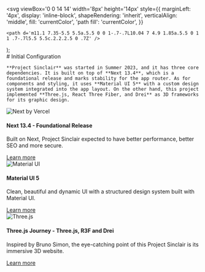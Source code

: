 

  <svg
    viewBox='0 0 14 14'
    width='8px'
    height='14px'
    style={{
      marginLeft: '4px',
      display: 'inline-block',
      shapeRendering: 'inherit',
      verticalAlign: 'middle',
      fill: 'currentColor',
      'path fill': 'currentColor',
    }}
  >
    <path d='m11.1 7.35-5.5 5.5a.5.5 0 0 1-.7-.7L10.04 7 4.9 1.85a.5.5 0 1 1 .7-.7l5.5 5.5c.2.2.2.5 0 .7Z' />
  </svg>
);

<Meta title='Project Sinclair Docs' />

<div className="sb-container">
  <div className='sb-section-title'>
    # Initial Configuration

    **Project Sinclair** was started in Summer 2023, and it has three core dependencies. It is built on top of **Next 13.4**, which is a foundational release and marks stability for the app router. As for components and styling, it uses **Material UI 5** with a custom design system integrated into the app layout. On the other hand, this project implemented **Three.js, React Three Fiber, and Drei** as 3D frameworks for its graphic design.

  </div>
  <div className="sb-section">
    <div className="sb-section-item">
      <Image
        width={0}
        height={0}
        src={Next}
        alt="Next by Vercel"
        style={{
        width: '100%',
        height: 100,
        borderRadius: 8,
        objectFit: 'cover',
        boxShadow:
          '0 0.0625rem 0.5rem 0 rgba(0,0,0,.04), 0 0.0625rem 0.3125rem 0 rgba(0,0,0,.04)',
        WebkitBoxShadow:
          '0 0.0625rem 0.5rem 0 rgba(0,0,0,.04), 0 0.0625rem 0.3125rem 0 rgba(0,0,0,.04)',
      }}
      />
      <h4 className="sb-section-item-heading">Next 13.4 - Foundational Release</h4>
      <p className="sb-section-item-paragraph">Built on Next, Project Sinclair expected to have better performance, better SEO and more secure. </p>
      <a
        href="https://nextjs.org/blog/next-13-4"
        target="_blank"
      >Learn more<RightArrow /></a>
    </div>
    <div className="sb-section-item">
      <Image 
        width={0}
        height={0}
        src={MaterialUI}
        alt="Material UI"
        style={{
        width: '100%',
        height: 100,
        borderRadius: 8,
        objectFit: 'cover',
        boxShadow:
          '0 0.0625rem 0.5rem 0 rgba(0,0,0,.04), 0 0.0625rem 0.3125rem 0 rgba(0,0,0,.04)',
        WebkitBoxShadow:
          '0 0.0625rem 0.5rem 0 rgba(0,0,0,.04), 0 0.0625rem 0.3125rem 0 rgba(0,0,0,.04)',
      }}
      />
      <h4 className="sb-section-item-heading">Material UI 5</h4>
      <p className="sb-section-item-paragraph">Clean, beautiful and dynamic UI with a structured design system built with Material UI.</p>
      <a
        href="https://storybook.js.org/docs/react/writing-stories/decorators#context-for-mocking"
        target="_blank"
      >Learn more<RightArrow /></a>
    </div>
    <div className="sb-section-item">
      <Image 
        width={0}
        height={0}
        src={Three} 
        alt="Three.js" 
        style={{
        width: '100%',
        height: 100,
        borderRadius: 8,
        objectFit: 'cover',
        boxShadow:
          '0 0.0625rem 0.5rem 0 rgba(0,0,0,.04), 0 0.0625rem 0.3125rem 0 rgba(0,0,0,.04)',
        WebkitBoxShadow:
          '0 0.0625rem 0.5rem 0 rgba(0,0,0,.04), 0 0.0625rem 0.3125rem 0 rgba(0,0,0,.04)',
      }}
      />
      <div>
        <h4 className="sb-section-item-heading">Three.js Journey - Three.js, R3F and Drei</h4>
        <p className="sb-section-item-paragraph">Inspired by Bruno Simon, the eye-catching point of this Project Sinclair is its immersive 3D website.</p>
        <a
          href="https://threejs-journey.com/"
          target="_blank"
        >Learn more<RightArrow /></a>
      </div>
    </div>
  </div>
</div>

<style>
  {`
  .sb-container {
    margin-bottom: 48px;
  }

  .sb-section {
    width: 100%;
    display: flex;
    flex-direction: row;
    gap: 20px;
  }

  img {
    object-fit: cover;
  }

  .sb-section-title {
    margin-bottom: 32px;
  }

  .sb-section a:not(h1 a, h2 a, h3 a) {
    font-size: 14px;
  }

  .sb-section-item, .sb-grid-item {
    flex: 1;
    display: flex;
    flex-direction: column;
  }

  .sb-section-item-heading {
    padding-top: 20px !important;
    padding-bottom: 5px !important;
    margin: 0 !important;
  }
  .sb-section-item-paragraph {
    margin: 0;
    padding-bottom: 10px;
  }

  .sb-chevron {
    margin-left: 5px;
  }

  .sb-features-grid {
    display: grid;
    grid-template-columns: repeat(2, 1fr);
    grid-gap: 32px 20px;
  }

  .sb-socials {
    display: grid;
    grid-template-columns: repeat(4, 1fr);
  }

  .sb-socials p {
    margin-bottom: 10px;
  }

  .sb-explore-image {
    max-height: 32px;
    align-self: flex-start;
  }

  .sb-addon {
    width: 100%;
    display: flex;
    align-items: center;
    position: relative;
    background-color: #EEF3F8;
    border-radius: 5px;
    border: 1px solid rgba(0, 0, 0, 0.05);
    background: #EEF3F8;
    height: 180px;
    margin-bottom: 48px;
    overflow: hidden;
  }

  .sb-addon-text {
    padding-left: 48px;
    max-width: 240px;
  }

  .sb-addon-text h4 {
    padding-top: 0px;
  }

  .sb-addon-img {
    position: absolute;
    left: 345px;
    top: 0;
    height: 100%;
    width: 200%;
    overflow: hidden;
  }

  .sb-addon-img img {
    width: 650px;
    transform: rotate(-15deg);
    margin-left: 40px;
    margin-top: -72px;
    box-shadow: 0 0 1px rgba(255, 255, 255, 0);
    backface-visibility: hidden;
  }

  @media screen and (max-width: 800px) {
    .sb-addon-img {
      left: 300px;
    }
  }

  @media screen and (max-width: 600px) {
    .sb-section {
      flex-direction: column;
    }

    .sb-features-grid {
      grid-template-columns: repeat(1, 1fr);
    }

    .sb-socials {
      grid-template-columns: repeat(2, 1fr);
    }

    .sb-addon {
      height: 280px;
      align-items: flex-start;
      padding-top: 32px;
      overflow: hidden;
    }

    .sb-addon-text {
      padding-left: 24px;
    }

    .sb-addon-img {
      right: 0;
      left: 0;
      top: 130px;
      bottom: 0;
      overflow: hidden;
      height: auto;
      width: 124%;
    }

    .sb-addon-img img {
      width: 1200px;
      transform: rotate(-12deg);
      margin-left: 0;
      margin-top: 48px;
      margin-bottom: -40px;
      margin-left: -24px;
    }
  }
  `}
</style>
